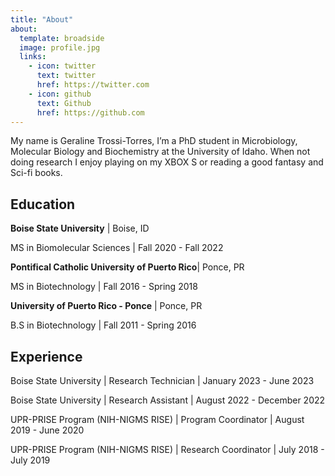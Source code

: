 ```yaml
---
title: "About"
about:
  template: broadside
  image: profile.jpg
  links:
    - icon: twitter
      text: twitter
      href: https://twitter.com
    - icon: github
      text: Github
      href: https://github.com
---
```


My name is Geraline Trossi-Torres, I'm a PhD student in Microbiology, Molecular Biology and Biochemistry at the University of Idaho. When not doing research I enjoy playing on my XBOX S or reading a good fantasy and Sci-fi books. 

## Education

**Boise State University** | Boise, ID 

MS in Biomolecular Sciences | Fall 2020 - Fall 2022

**Pontifical Catholic University of Puerto Rico**| Ponce, PR 

MS in Biotechnology | Fall 2016 - Spring 2018

**University of Puerto Rico - Ponce** | Ponce, PR 

B.S in Biotechnology | Fall 2011 - Spring 2016

## Experience

Boise State University | Research Technician | January 2023 - June 2023

Boise State University | Research Assistant | August 2022 - December 2022

UPR-PRISE Program (NIH-NIGMS RISE) | Program Coordinator | August 2019 - June 2020

UPR-PRISE Program (NIH-NIGMS RISE) | Research Coordinator | July 2018 - July 2019
